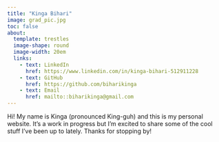 ```yaml
---
title: "Kinga Bihari"
image: grad_pic.jpg
toc: false
about: 
  template: trestles
  image-shape: round
  image-width: 20em
  links:
    - text: LinkedIn
      href: https://www.linkedin.com/in/kinga-bihari-512911228
    - text: GitHub
      href: https://github.com/biharikinga
    - text: Email
      href: mailto::biharikinga@gmail.com
---
```


Hi! My name is Kinga (pronounced King-guh) and this is my personal website. It's a work in progress but I'm excited to share some of the cool stuff I've been up to lately. Thanks for stopping by!
